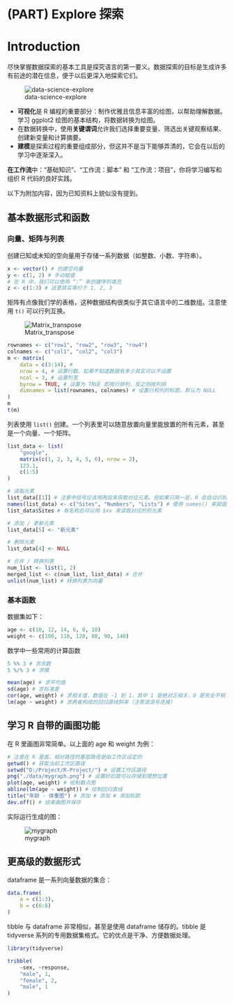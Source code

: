 # (PART) Explore 探索 {-}

# Introduction {#explore-intro}

尽快掌握数据探索的基本工具是探究语言的第一要义。数据探索的目标是生成许多有前途的潜在信息，便于以后更深入地探索它们。

![data-science-explore](https://d33wubrfki0l68.cloudfront.net/795c039ba2520455d833b4034befc8cf360a70ba/558a5/diagrams/data-science-explore.png)

- **可视化**是 R 编程的重要部分：制作优雅且信息丰富的绘图，以帮助理解数据。学习 ggplot2 绘图的基本结构，将数据转换为绘图。
- 在数据转换中，使用**关键谓词**允许我们选择重要变量、筛选出关键观察结果、创建新变量和计算摘要。
- **建模**是探索过程的重要组成部分，但这并不是当下能够弄清的，它会在以后的学习中逐渐深入。

**在工作流**中：“基础知识”、“工作流：脚本” 和 “工作流：项目”，你将学习编写和组织 R 代码的良好实践。

以下为附加内容，因为已知资料上貌似没有提到。

## 基本数据形式和函数

### 向量、矩阵与列表

创建已知或未知的空向量用于存储一系列数据（如整数、小数、字符串）。

```R
x <- vector() # 创建空向量
y <- c(1, 2) # 手动赋值
# 在 R 中，我们可以使用 “:” 来创建序列填充
z <- c(1:3) # 这里其实等价于 1, 2, 3
```

矩阵有点像我们学的表格，这种数据结构很类似于其它语言中的二维数组。注意使用 `t()` 可以行列互换。

![Matrix_transpose](https://www.runoob.com/wp-content/uploads/2020/07/Matrix_transpose.gif)

```R
rownames <- c("row1", "row2", "row3", "row4")
colnames <- c("col1", "col2", "col3")
m <- matrix(
    data = c(3:14), #
    nrow = 4, # 设置行数。如果不知道数据有多少其实可以不设置
    ncol = 3, # 设置列宽
    byrow = TRUE, # 设置为 TRUE 即按行排列，反之则按列排
    dimnames = list(rownames, colnames) # 设置行和列的标题，默认为 NULL
)
m
t(m)
```

列表使用 `list()` 创建。一个列表里可以随意放置向量里能放置的所有元素，甚至是一个向量、一个矩阵。

```R
list_data <- list(
    "google",
    matrix(c(1, 2, 3, 4, 5, 6), nrow = 2),
    123.1,
    c(1:5)
)

# 读取元素
list_data[[1]] # 注意中括号应该用两层来获取对应元素。但如果只用一层，R 会自动识别并修正
names(list_data) <- c("Sites", "Numbers", "Lists") # 使用 names() 来赋值名称
list_data$Sites # 有名称后可以用 $xx 来读取对应的列元素

# 添加 / 更新元素
list_data[5] <- "新元素"

# 删除元素
list_data[4] <- NULL

# 合并 / 转换列表
num_list <- list(1, 2)
merged_list <- c(num_list, list_data) # 合并
unlist(num_list) # 转换列表为向量
```

### 基本函数

数据集如下：

```R
age <- c(10, 12, 14, 6, 8, 18)
weight <- c(100, 110, 120, 80, 90, 140)
```

数学中一些常用的计算函数

```R
5 %% 3 # 求余数
5 %/% 3 # 求模

mean(age) # 求平均值
sd(age) # 求标准差
cor(age, weight) # 求相关度，数值在 -1 到 1，其中 1 是绝对正相关，0 是完全不相关，-1 是绝对负相关
lm(age ~ weight) # 求两者构成的回归直线斜率（注意波浪号连接）
```

## 学习 R 自带的画图功能

在 R 里画图非常简单。以上面的 age 和 weight 为例：

```R
# 注意在 R 里面，相对路径的基层路径是由工作区设定的
getwd() # 获取当前工作区路径
setwd("D:/Project/R-Project/") # 设置工作区路径
png("./data/mygraph.png") # 设置好后就可以存储到理想位置
plot(age, weight) # 绘制散点图
abline(lm(age ~ weight)) # 绘制回归直线
title("年龄 - 体重图") # 添加 # 添加 # 添加标题
dev.off() # 结束画图并保存
```

实际运行生成的图：

![mygraph](./data/mygraph.png)

## 更高级的数据形式

dataframe 是一系列向量数据的集合：

```R
data.frame(
    a = c(1:3),
    b = c(6:8)
)
```

tibble 与 dataframe 非常相似，甚至是使用 dataframe 储存的。tibble 是 tidyverse 系列的专用数据集格式。它的优点是干净、方便数据处理。

```R
library(tidyverse)

tribble(
    ~sex, ~response,
    "male", 1,
    "female", 2,
    "male", 1
)
```